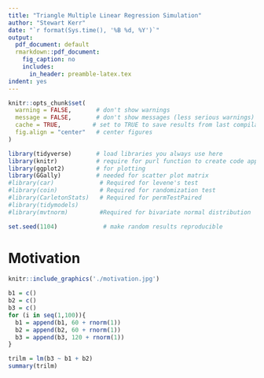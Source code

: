 ```yaml
---
title: "Triangle Multiple Linear Regression Simulation"
author: "Stewart Kerr"
date: "`r format(Sys.time(), '%B %d, %Y')`"
output:
  pdf_document: default
  rmarkdown::pdf_document:
    fig_caption: no
    includes:
      in_header: preamble-latex.tex
indent: yes
---
```


```r
knitr::opts_chunk$set(
  warning = FALSE,       # don't show warnings
  message = FALSE,       # don't show messages (less serious warnings)
  cache = TRUE,         # set to TRUE to save results from last compilation
  fig.align = "center"   # center figures
)

library(tidyverse)       # load libraries you always use here
library(knitr)           # require for purl function to create code appendix
library(ggplot2)         # for plotting
library(GGally)          # needed for scatter plot matrix
#library(car)             # Required for levene's test
#library(coin)            # Required for randomization test
#library(CarletonStats)   # Required for permTestPaired
#library(tidymodels)
#library(mvtnorm)         #Required for bivariate normal distribution

set.seed(1104)             # make random results reproducible
```

# Motivation
```r
knitr::include_graphics('./motivation.jpg')
```

```r
b1 = c()
b2 = c()
b3 = c()
for (i in seq(1,100)){
  b1 = append(b1, 60 + rnorm(1))
  b2 = append(b2, 60 + rnorm(1))
  b3 = append(b3, 120 + rnorm(1))
}

trilm = lm(b3 ~ b1 + b2)
summary(trilm)
```